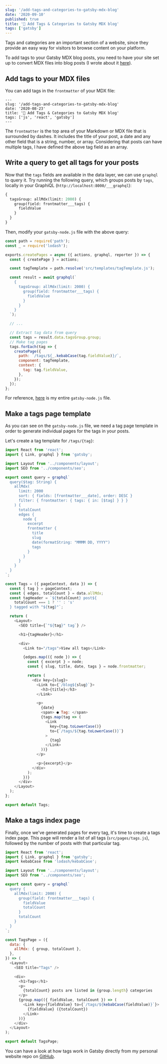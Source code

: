 ```yaml
---
slug: '/add-tags-and-categories-to-gatsby-mdx-blog'
date: '2020-09-10'
published: true
title: '🕺 Add Tags & Categories to Gatsby MDX blog'
tags: ['gatsby']
---
```


Tags and categories are an important section of a website, since they provide an easy way for visitors to browse content on your platform.

To add tags to your Gatsby MDX blog posts, you need to have your site set up to convert MDX files into blog posts (I wrote about it <a href='https://eneaxharja.com/blog/convert-an-existing-gatsby-blog-to-use-mdx' target='_blank' rel='noopener'>here</a>).

## Add tags to your MDX files

You can add tags in the `frontmatter` of your MDX file:

```mdx
---
slug: '/add-tags-and-categories-to-gatsby-mdx-blog'
date: '2020-08-23'
title: '🕺 Add Tags & Categories to Gatsby MDX blog'
tags: ['js', 'react', 'gatsby']
---
```

The `frontmatter` is the top area of your Markdown or MDX file that is surrounded by dashes.
It includes the title of your post, a date and any other field that is a string, number, or array.
Considering that posts can have multiple tags, I have defined the above tag field as an array.

## Write a query to get all tags for your posts

Now that the `tags` fields are available in the data layer, we can use `graphql` to query it.
Try running the following query, which groups posts by `tags`, locally in your GraphiQL (`http://localhost:8000/___graphql`):

```graphql
{
  tagsGroup: allMdx(limit: 2000) {
    group(field: frontmatter___tags) {
      fieldValue
    }
  }
}
```

Then, modify your `gatsby-node.js` file with the above query:

```js
const path = require('path');
const _ = require('lodash');

exports.createPages = async ({ actions, graphql, reporter }) => {
  const { createPage } = actions;

  const tagTemplate = path.resolve('src/templates/tagTemplate.js');

  const result = await graphql(`
    {
      tagsGroup: allMdx(limit: 2000) {
        group(field: frontmatter___tags) {
          fieldValue
        }
      }
    }
  `);

  // ...

  // Extract tag data from query
  const tags = result.data.tagsGroup.group;
  // Make tag pages
  tags.forEach(tag => {
    createPage({
      path: `/tags/${_.kebabCase(tag.fieldValue)}/`,
      component: tagTemplate,
      context: {
        tag: tag.fieldValue,
      },
    });
  });
};
```

For reference, <a href='https://github.com/eneax/eneax.github.io/blob/master/gatsby-node.js' target='_blank' rel='noopener'>here</a> is my entire `gatsby-node.js` file.

## Make a tags page template

As you can see on the `gatsby-node.js` file, we need a tag page template in order to generate individual pages for the tags in your posts.

Let's create a tag template for `/tags/{tag}`:

```js
import React from 'react';
import { Link, graphql } from 'gatsby';

import Layout from '../components/layout';
import SEO from '../components/seo';

export const query = graphql`
  query($tag: String) {
    allMdx(
      limit: 2000
      sort: { fields: [frontmatter___date], order: DESC }
      filter: { frontmatter: { tags: { in: [$tag] } } }
    ) {
      totalCount
      edges {
        node {
          excerpt
          frontmatter {
            title
            slug
            date(formatString: "MMMM DD, YYYY")
            tags
          }
        }
      }
    }
  }
`;

const Tags = ({ pageContext, data }) => {
  const { tag } = pageContext;
  const { edges, totalCount } = data.allMdx;
  const tagHeader = `${totalCount} post${
    totalCount === 1 ? '' : 's'
  } tagged with "${tag}"`;

  return (
    <Layout>
      <SEO title={`"${tag}" tag`} />

      <h1>{tagHeader}</h1>

      <div>
        <Link to="/tags">View all tags</Link>

        {edges.map(({ node }) => {
          const { excerpt } = node;
          const { slug, title, date, tags } = node.frontmatter;

          return (
            <div key={slug}>
              <Link to={`/blog${slug}`}>
                <h3>{title}</h3>
              </Link>

              <p>
                {date}
                <span> ● Tag: </span>
                {tags.map(tag => (
                  <Link
                    key={tag.toLowerCase()}
                    to={`/tags/${tag.toLowerCase()}`}
                  >
                    {tag}
                  </Link>
                ))}
              </p>

              <p>{excerpt}</p>
            </div>
          );
        })}
      </div>
    </Layout>
  );
};

export default Tags;
```

## Make a tags index page

Finally, once we've generated pages for every tag, it's time to create a tags index page.
This page will render a list of all tags (`src/pages/tags.js`), followed by the number of posts with that particular tag.

```js
import React from 'react';
import { Link, graphql } from 'gatsby';
import kebabCase from 'lodash/kebabCase';

import Layout from '../components/layout';
import SEO from '../components/seo';

export const query = graphql`
  query {
    allMdx(limit: 2000) {
      group(field: frontmatter___tags) {
        fieldValue
        totalCount
      }
      totalCount
    }
  }
`;

const TagsPage = ({
  data: {
    allMdx: { group, totalCount },
  },
}) => (
  <Layout>
    <SEO title="Tags" />

    <div>
      <h1>Tags</h1>
      <p>
        {totalCount} posts are listed in {group.length} categories
      </p>
      {group.map(({ fieldValue, totalCount }) => (
        <Link key={fieldValue} to={`/tags/${kebabCase(fieldValue)}`}>
          {fieldValue} ({totalCount})
        </Link>
      ))}
    </div>
  </Layout>
);

export default TagsPage;
```

You can have a look at how tags work in Gatsby directly from my personal website repo on <a href="https://github.com/eneax/eneax.github.io" target="_blank" rel="noopener">GitHub</a>.
